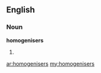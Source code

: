 ==English==

===Noun===
'''homogenisers'''

# {{plural of|[[homogeniser]]}}

[[ar:homogenisers]]
[[my:homogenisers]]